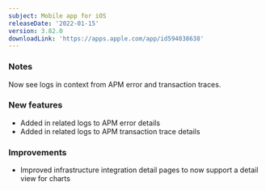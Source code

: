 ```yaml
---
subject: Mobile app for iOS
releaseDate: '2022-01-15'
version: 3.82.0
downloadLink: 'https://apps.apple.com/app/id594038638'
---
```


### Notes

Now see logs in context from APM error and transaction traces.

### New features

* Added in related logs to APM error details
* Added in related logs to APM transaction trace details

### Improvements

* Improved infrastructure integration detail pages to now support a detail view for charts

